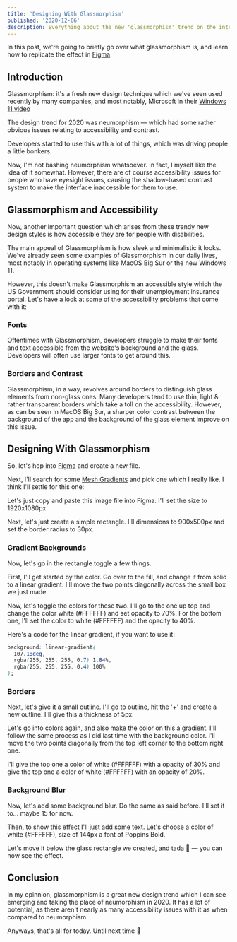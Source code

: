 ```yaml
---
title: 'Designing With Glassmorphism'
published: '2020-12-06'
description: Everything about the new 'glassmorphism' trend on the internet'
---
```


In this post, we're going to briefly go over what glassmorphism is, and learn how to replicate the effect in [Figma].

## Introduction

Glassmorphism: it's a fresh new design technique which we've seen used recently by many companies, and most notably, Microsoft in their [Windows 11 video](https://youtu.be/Uh9643c2P6k)

<BlogImage
  alt="Microsoft's glassmorphic menu bar"
  src='https://user-images.githubusercontent.com/69592270/148622494-a881bd5c-ec23-4596-afa1-d4ed2340ad99.gif'
  width={520}
  height={293}
/>

The design trend for 2020 was neumorphism — which had some rather obvious issues relating to accessibility and contrast.

<BlogImage
  alt='A layout of glassmorphic components'
  src='https://user-images.githubusercontent.com/69592270/148622615-37ca0de5-fbdf-4301-acf5-c306db2e0d8f.png'
  width={1260}
  height={705}
/>

Developers started to use this with a lot of things, which was driving people a little bonkers.

Now, I'm not bashing neumorphism whatsoever. In fact, I myself like the idea of it somewhat. However, there are of course accessibility issues for people who have eyesight issues, causing the shadow-based contrast system to make the interface inaccessible for them to use.

## Glassmorphism and Accessibility

Now, another important question which arises from these trendy new design styles is how accessible they are for people with disabilities.

The main appeal of Glassmorphism is how sleek and minimalistic it looks. We've already seen some examples of Glassmorphism in our daily lives, most notably in operating systems like MacOS Big Sur or the new Windows 11.

However, this doesn't make Glassmorphism an accessible style which the US Government should consider using for their unemployment insurance portal. Let's have a look at some of the accessibility problems that come with it:

### Fonts

Oftentimes with Glassmorphism, developers struggle to make their fonts and text accessible from the website's background and the glass. Developers will often use larger fonts to get around this.

### Borders and Contrast

Glassmorphism, in a way, revolves around borders to distinguish glass elements from non-glass ones. Many developers tend to use thin, light & rather transparent borders which take a toll on the accessibility. However, as can be seen in MacOS Big Sur, a sharper color contrast between the background of the app and the background of the glass element improve on this issue.

## Designing With Glassmorphism

So, let's hop into [Figma] and create a new file.

Next, I'll search for some [Mesh Gradients] and pick one which I really like. I think I'll settle for this one:

<BlogImage
  alt='A blue, pink, purple, orange and red mesh gradient'
  src='https://user-images.githubusercontent.com/69592270/227759116-1d1e93b5-3e91-40ef-9b73-4399e51d6d11.png'
  width={889}
  height={666}
/>

Let's just copy and paste this image file into Figma. I'll set the size to 1920x1080px.

Next, let's just create a simple rectangle. I'll dimensions to 900x500px and set the border radius to 30px.

### Gradient Backgrounds

Now, let's go in the rectangle toggle a few things.

First, I'll get started by the color. Go over to the fill, and change it from solid to a linear gradient. I'll move the two points diagonally across the small box we just made.

Now, let's toggle the colors for these two. I'll go to the one up top and change the color white (#FFFFFF) and set opacity to 70%. For the bottom one, I'll set the color to white (#FFFFFF) and the opacity to 40%.

Here's a code for the linear gradient, if you want to use it:

```css:gradient.css
background: linear-gradient(
  107.18deg,
  rgba(255, 255, 255, 0.7) 1.84%,
  rgba(255, 255, 255, 0.4) 100%
);
```

### Borders

Next, let's give it a small outline. I'll go to outline, hit the '+' and create a new outline. I'll give this a thickness of 5px.

Let's go into colors again, and also make the color on this a gradient. I'll follow the same process as I did last time with the background color. I'll move the two points diagonally from the top left corner to the bottom right one.

I'll give the top one a color of white (#FFFFFF) with a opacity of 30% and give the top one a color of white (#FFFFFF) with an opacity of 20%.

### Background Blur

Now, let's add some background blur. Do the same as said before. I'll set it to... maybe 15 for now.

Then, to show this effect I'll just add some text. Let's choose a color of white (#FFFFFF), size of 144px a font of Poppins Bold.

Let's move it below the glass rectangle we created, and tada 🎉 — you can now see the effect.

<BlogImage
  alt='Glassmorphism over a glassmorphic div'
  src='https://user-images.githubusercontent.com/69592270/227758956-d9547bdd-ac57-4f63-9858-4fc7c13840b2.png'
  width={798}
  height={365}
/>

## Conclusion

In my opinnion, glassmorphism is a great new design trend which I can see emerging and taking the place of neumorphism in 2020. It has a lot of potential, as there aren't nearly as many accessibility issues with it as when compared to neumorphism.

Anyways, that's all for today. Until next time 👋

[figma]: https://figma.com
[mesh gradients]: https://duckduckgo.com/?q=mesh+gradients&t=brave&atb=v248-7&iax=images&ia=images
[tutorial]: https://www.youtube.com/watch?v=0cmVsdOFyiI
[dribbble design post]: https://dribbble.com/shots/14714519-Glassmorphism-Resturaunt-Landing-Page
[figma board]: https://www.figma.com/file/ivRYzAHY3CXDWB3MzHXUJo/Glassmorphism?node-id=4%3A0
[first one]: https://www.figma.com/file/uBv1BSHYEOmJSndLVIESZc/Maharaja?node-id=0%3A1
